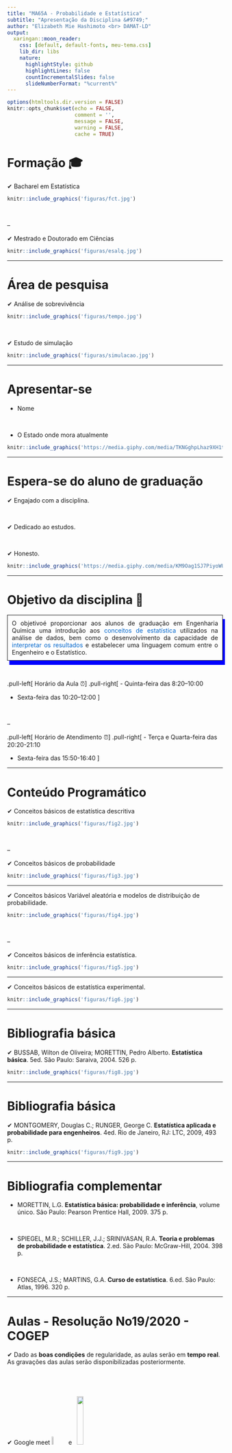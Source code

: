 ```yaml
---
title: "MA65A - Probabilidade e Estatística"
subtitle: "Apresentação da Disciplina &#9749;" 
author: "Elizabeth Mie Hashimoto <br> DAMAT-LD"
output:
  xaringan::moon_reader:
    css: [default, default-fonts, meu-tema.css]
    lib_dir: libs
    nature:
      highlightStyle: github
      highlightLines: false
      countIncrementalSlides: false
      slideNumberFormat: "%current%"
---
```


```r
options(htmltools.dir.version = FALSE)
knitr::opts_chunk$set(echo = FALSE, 
                      comment = '',
                      message = FALSE,
                      warning = FALSE,
                      cache = TRUE)
```
<style> 
#caixa {
  border: 1px solid;
  padding: 10px;
  box-shadow: 5px 10px blue;
}
div {
  text-align: justify;
  text-justify: inter-word;
}
</style>

# Formação &#127891;

&#10004; Bacharel em Estatística

```r
knitr::include_graphics('figuras/fct.jpg')
```

<br>

--

&#10004; Mestrado e Doutorado em Ciências

```r
knitr::include_graphics('figuras/esalq.jpg')
```

---

# Área de pesquisa

&#10004; Análise de sobrevivência

```r
knitr::include_graphics('figuras/tempo.jpg')
```

<br>

&#10004; Estudo de simulação

```r
knitr::include_graphics('figuras/simulacao.jpg')
```

---

# Apresentar-se

- Nome

<br>

- O Estado onde mora atualmente

```r
knitr::include_graphics('https://media.giphy.com/media/TKNGghpLhaz9XH1tSj/giphy.gif')
```

---

# Espera-se do aluno de graduação 

&#10004; Engajado com a disciplina. 

<br>

&#10004; Dedicado ao estudos.

<br>

&#10004; Honesto.

```r
knitr::include_graphics('https://media.giphy.com/media/KM9Oag1SJ7PiyoWUEW/giphy.gif')
```

---

# Objetivo da disciplina &#127919;

<div id="caixa">
 <div>O objetivoé proporcionar aos alunos de graduação em Engenharia Química uma introdução aos <font color="#0066cc">conceitos de estatística</font> utilizados na análise de dados, bem como o desenvolvimento da capacidade de <font color="#0066cc">interpretar os resultados</font> e estabelecer uma linguagem comum entre o Engenheiro e o Estatístico.</div>
</div>

<br>

.pull-left[
Horário da Aula &#9200;
]
.pull-right[
- Quinta-feira das 8:20--10:00

- Sexta-feira das 10:20--12:00
]

<br>

--

.pull-left[
Horário de Atendimento &#9200;
]
.pull-right[
- Terça e Quarta-feira das 20:20-21:10

- Sexta-feira das 15:50-16:40
]

---

# Conteúdo Programático

&#10004; Conceitos básicos de estatística descritiva

```r
knitr::include_graphics('figuras/fig2.jpg')
```

<br>

--

&#10004; Conceitos básicos de probabilidade

```r
knitr::include_graphics('figuras/fig3.jpg')
```

---

&#10004; Conceitos básicos Variável aleatória e modelos de distribuição de probabilidade.

```r
knitr::include_graphics('figuras/fig4.jpg')
```

<br>

--

&#10004; Conceitos básicos de inferência estatística.

```r
knitr::include_graphics('figuras/fig5.jpg')
```

---

&#10004; Conceitos básicos de estatística experimental.

```r
knitr::include_graphics('figuras/fig6.jpg')
```

---

# Bibliografia básica

&#10004; BUSSAB, Wilton de Oliveira; MORETTIN, Pedro Alberto. **Estatística básica**. 5ed. São Paulo: Saraiva, 2004. 526 p.

```r
knitr::include_graphics('figuras/fig8.jpg')
```

---

# Bibliografia básica

&#10004; MONTGOMERY, Douglas C.; RUNGER, George C. **Estatística aplicada e probabilidade para engenheiros**. 4ed. Rio de Janeiro, RJ: LTC, 2009, 493 p.

```r
knitr::include_graphics('figuras/fig9.jpg')
```

---

# Bibliografia complementar

- MORETTIN, L.G. **Estatística básica: probabilidade e inferência**, volume único. São Paulo: Pearson Prentice Hall, 2009. 375 p.

<br>

- SPIEGEL, M.R.; SCHILLER, J.J.; SRINIVASAN, R.A. **Teoria e problemas de probabilidade e estatística**. 2.ed. São Paulo: McGraw-Hill, 2004. 398 p.

<br>

- FONSECA, J.S.; MARTINS, G.A. **Curso de estatística**. 6.ed. São Paulo: Atlas, 1996. 320 p. 

---

# Aulas - Resolução No19/2020 - COGEP

&#10004; Dado as **boas condições** de regularidade, as aulas serão em **tempo real**. As gravações das aulas serão disponibilizadas posteriormente.

<br>
--

&#10004; Google meet <img src="figuras/gm.jpg"  style="width:7%"> e &nbsp; <img src="figuras/mod.jpg"  style="width:17%">

<br>
--

&#10004; No início da aula por áudio ou mensagem fazer um cumprimento. 

```r
knitr::include_graphics('https://media.giphy.com/media/NOt0AQJYHRUdyryLg6/giphy.gif')
```

---

# Aulas - Resolução No19/2020 - COGEP

&#10004; **Tentar fazer os exercícios** quando for destinado o tempo para tal atividade.

```r
knitr::include_graphics('figuras/tarefa.jpg')
```

<br>
--

&#10004; Quando chamado, clicar em &#9995;

---

# Lista de exercícios &#9997;

Haverá listas de exercícios para serem resolvidas em casa. Resolver os problemas da lista de exercícios é uma forma de aprendizagem, pois é uma maneira de colocar em prática tudo que você leu e ouviu, e vai lhe fornecer um *feedback* sobre o que foi abordado em sala de aula.

```r
knitr::include_graphics('figuras/fig10.jpg')
```

<br>

--

&#10004; Vocês são **encorajados** a resolver problemas com os outros estudantes, compartilhar e discutir ideias.

--

&#10004; As respostas de cada problema devem ser **resultados de seu próprio esforço**.

---

# Complementação de carga horária

.pull-left[
&#10004; Leitura e resumo das notas de aula.

<br>

&#10004; Parte 2 das avaliações.
]
.pull-right[

]

<br>

```r
knitr::include_graphics('https://media.giphy.com/media/xTiQywlOn0gKyz0l56/giphy.gif')
```

---

# Provas &#128221;

Haverá duas avaliações que vão cobrir o conteúdo abordado em sala de aula, as listas de exercícios e as leituras recomendadas. As soluções de cada uma das provas devem estar bem **organizadas** e **justificadas**, dessa forma, você irá demonstrar sua capacidade de comunicar os seus resultados. Se a prova estiver **difícil de compreender** devido a organização e passagens não justificadas, haverá **penalidades**.

Qualquer conflito com as datas das provas devem ser comunicados na **segunda semana de aula**.

<br>

.pull-left[
<center>Prova 1</center>

Sexta-feira, **16/07**
]
.pull-right[
<center>Prova 2</center>

Sexta-feira, **20/08**
]

---

# Prova de segunda chamada 

No caso do aluno perder, **por motivo de doença ou força maior** ou **problemas de conexão**, alguma avaliação, poderá solicitar, através de requerimento, uma única segunda chamada por avaliação, desde que no prazo determinado no Regulamento da Organização Didático-Pedagógica dos Cursos da UTFPR (Art.36 - Graduação e Art.31 - Técnico)

<br>

.pull-left[
<center>Prova de Segunda Chamada</center>

Quinta-feira, **26/08**
]
.pull-right[

]

---

# Cópia de provas (e/ou *internet*) e falsidade

```r
knitr::include_graphics('https://media.giphy.com/media/SRqTQmbYdm5jgS7xH9/giphy.gif
')
```

A desonestidade em nosso trabalho acadêmico representa uma **grave violação ética**.

<br>

Para maiores detalhes, consulte o **regulamento disciplinar do corpo discente da UTFPR**

<http://www.utfpr.edu.br/estrutura-universitaria/pro-reitorias/prograd/legislacao/regulamento-disciplinar-2015>

---

# Critério de avaliação &#128220;

Resolução 122/10-COEPP/Artigo 4:

&#10004; Será aprovado o aluno que obtiver média final maior ou igual a 6 $(MF\geq6)$, em que
		$$MF=\frac{P1+P2}{2} + BE,$$
em que $BE$ é o **bônus por engajamento** com a disciplina.

<br>

&#10004; O aluno com $MF<6$ deverá fazer a prova de recuperação (**matéria toda**) no dia 02-09-2021, que substituirá a **menor nota** entre $P1$ e $P2$. Em seguida, a média final será recalculada $(MF_{rec})$ considerando a nota da prova de recuperação. Então, a nota final será determinada pela expressão

$$NF=\min(6,MF_{rec}).$$
Será aprovado o aluno com $NF=6$.

---

# <img src="figuras/mod.jpg"  style="width:25%">

&#10004; <https://moodle.utfpr.edu.br/login/index.php>

<br>

&#10004; Londrina - Graduação - Engenharia Química - 2o período

<br>

&#10004; Disciplina: 2021 - S1 - Probabilidade e Estatística

<br>

&#10004; Senha: MA65AEQ2021S1

---

# Período de APNP &#128246;

```r
knitr::include_graphics('figuras/apnp.jpg')
```

<br>

Para maiores detalhes, consulte o

<http://portal.utfpr.edu.br/noticias/geral/tamo-junto/quais-as-possibilidades-na-utfpr-no-periodo-de-apnps>

---

# Refletir

**Eu vou conseguir** me dedicar a disciplina? 

<br>

```r
knitr::include_graphics('https://media.giphy.com/media/xThtanqVawzQNeHD20/giphy.gif')
```
